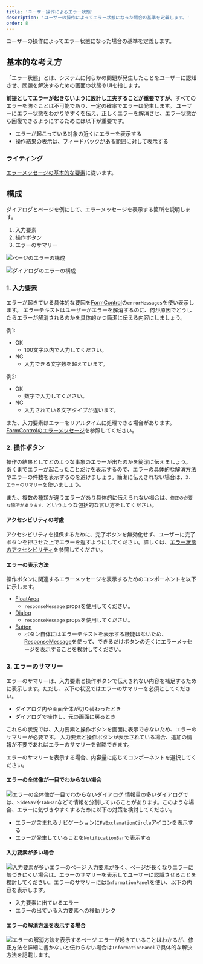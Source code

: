 ```yaml
---
title: 'ユーザー操作によるエラー状態'
description: 'ユーザーの操作によってエラー状態になった場合の基準を定義します。'
order: 8
---
```


ユーザーの操作によってエラー状態になった場合の基準を定義します。

## 基本的な考え方
「エラー状態」とは、システムに何らかの問題が発生したことをユーザーに認知させ、問題を解決するための画面の状態やUIを指します。

**前提としてエラーが起きないように設計し工夫することが重要ですが**、すべてのエラーを防ぐことは不可能であり、一定の確率でエラーは発生します。
ユーザーにエラー状態をわかりやすくを伝え、正しくエラーを解消させ、エラー状態から回復できるようにするためには以下が重要です。

- エラーが起こっている対象の近くにエラーを表示する
- 操作結果の表示は、フィードバックがある範囲に対して表示する

### ライティング
[エラーメッセージの基本的な要素](/products/contents/error-messages/#h2-2)に従います。


## 構成
ダイアログとページを例にして、エラーメッセージを表示する箇所を説明します。

1. 入力要素
2. 操作ボタン
3. エラーのサマリー

![ページのエラーの構成](./images/user-aciton-error_fullpage_structure.png)

![ダイアログのエラーの構成](./images/user-aciton-error_dialog_structure.png)

### 1. 入力要素
エラーが起きている具体的な要因を[FormControl](/products/components/form-control/)の`errorMessages`を使い表示します。
エラーテキストはユーザーがエラーを解消するのに、何が原因でどうしたらエラーが解消されるのかを具体的かつ簡潔に伝える内容にしましょう。

例1:
- OK
    - 100文字以内で入力してください。
- NG
    - 入力できる文字数を超えています。

例2:
- OK
    - 数字で入力してください。
- NG
    - 入力されている文字タイプが違います。

また、入力要素はエラーをリアルタイムに処理できる場合があります。[FormControlのエラーメッセージ](https://smarthr.design/products/components/form-control/#h4-4)を参照してください。


### 2. 操作ボタン
操作の結果としてどのような事象のエラーが出たのかを簡潔に伝えましょう。
あくまでエラーが起こったことだけを表示するので、エラーの具体的な解消方法やエラーの件数を表示するのを避けましょう。簡潔に伝えきれない場合は、`3. エラーのサマリー`を使いましょう。

また、複数の種類が違うエラーがあり具体的に伝えられない場合は、`修正の必要な箇所があります。`というような包括的な言い方をしてください。

#### アクセシビリティの考慮
アクセシビリティを担保するために、完了ボタンを無効化せず、ユーザーに完了ボタンを押させた上でエラーを返すようにしてください。詳しくは、[エラー状態のアクセシビリティ](https://smarthr.design/products/design-patterns/modal-ui/#h2-3)を参照してください。

#### エラーの表示方法
操作ボタンに関連するエラーメッセージを表示するためのコンポーネントを以下に示します。

- [FloatArea](/products/components/float-area/)
    - `responseMessage` propsを使用してください。
- [Dialog](/products/components/dialog/)
    - `responseMessage` propsを使用してください。
- [Button](/products/components/button/)
    - ボタン自体にはエラーテキストを表示する機能はないため、[ResponseMessage](/products/components/response-message/)を使って、できるだけボタンの近くにエラーメッセージを表示することを検討してください。

  
### 3. エラーのサマリー
エラーのサマリーは、入力要素と操作ボタンで伝えきれない内容を補足するために表示します。ただし、以下の状況ではエラーのサマリーを必須としてください。

- ダイアログ内や画面全体が切り替わったとき
- ダイアログで操作し、元の画面に戻るとき

これらの状況では、入力要素と操作ボタンを画面に表示できないため、エラーのサマリーが必要です。
入力要素と操作ボタンが表示されている場合、追加の情報が不要であればエラーのサマリーを省略できます。

エラーのサマリーを表示する場合、内容量に応じてコンポーネントを選択してください。

#### エラーの全体像が一目でわからない場合
![エラーの全体像が一目でわからないダイアログ](./images/user-aciton-error_dialog_not_clear_error.png)
情報量の多いダイアログでは、`SideNav`や`TabBar`などで情報を分割していることがあります。このような場合、エラーに気づきやすくするために以下の対策を検討してください。

- エラーが含まれるナビゲーションに`FaExclamationCircle`アイコンを表示する
- エラーが発生していることを`NotificationBar`で表示する

#### 入力要素が多い場合
![入力要素が多いエラーのページ](./images/user-aciton-error_too_many_inputs.png)
入力要素が多く、ページが長くなりエラーに気づきにくい場合は、エラーのサマリーを表示してユーザーに認識させることを検討してください。エラーのサマリーには`InformationPanel`を使い、以下の内容を表示します。
- 入力要素に出ているエラー
- エラーの出ている入力要素への移動リンク

#### エラーの解消方法を表示する場合
![エラーの解消方法を表示するページ](./images/user-aciton-error_error_resolution.png)
エラーが起きていることはわかるが、修正方法を詳細に書かないと伝わらない場合は`InformationPanel`で具体的な解決方法を記載します。